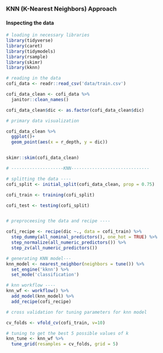 ### KNN (K-Nearest Neighbors) Approach

#### Inspecting the data

```r
# loading in necessary libraries 
library(tidyverse)
library(caret)
library(tidymodels)
library(rsample)
library(skimr)
library(kknn)
```

```r
# reading in the data
cofi_data <- readr::read_csv('data/train.csv')

cofi_data_clean <- cofi_data %>% 
  janitor::clean_names()

cofi_data_clean$dic <- as.factor(cofi_data_clean$dic)
```

```r
# primary data visualization 

cofi_data_clean %>% 
  ggplot()+
  geom_point(aes(x = r_depth, y = dic))


skimr::skim(cofi_data_clean)
```

```r
# --------------------KNN------------------------------

# splitting the data ----
cofi_split <- initial_split(cofi_data_clean, prop = 0.75)

cofi_train <- training(cofi_split)

cofi_test <- testing(cofi_split)


# preproceesing the data and recipe ----

cofi_recipe <- recipe(dic ~., data = cofi_train) %>% 
  step_dummy(all_nominal_predictors(), one_hot = TRUE) %>% 
  step_normalize(all_numeric_predictors()) %>% 
  step_zv(all_numeric_predictors())

# generating KNN model---
knn_model <- nearest_neighbor(neighbors = tune()) %>% 
  set_engine('kknn') %>% 
  set_mode('classification')

# knn workflow ---- 
knn_wf <- workflow() %>% 
  add_model(knn_model) %>% 
  add_recipe(cofi_recipe)

# cross validation for tuning parameters for knn model 

cv_folds <- vfold_cv(cofi_train, v=10)

# tuning to get the best 5 possible values of k 
knn_tune <- knn_wf %>% 
  tune_grid(resamples = cv_folds, grid = 5)
```

```r

```

